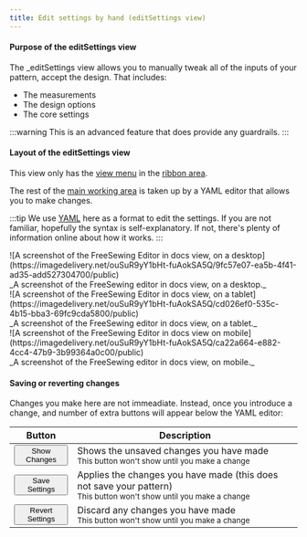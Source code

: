```yaml
---
title: Edit settings by hand (editSettings view)
---
```


#### Purpose of the editSettings view

The _editSettings view allows you to manually tweak all of the inputs of your pattern, accept the design.
That includes:

- The measurements
- The design options
- The core settings

:::warning
This is an advanced feature that does provide any guardrails.
:::

#### Layout of the editSettings view

This view only has the [view menu](#view-menu) in the [ribbon area](#areas).

The rest of the [main working area](#areas) is taken up by a YAML editor that allows you to make changes.

:::tip
We use [YAML](https://en.wikipedia.org/wiki/YAML) here as a format to edit the
settings. If you are not familiar, hopefully the syntax is self-explanatory.
If not, there's plenty of information online about how it works.
:::

<Tabs>
  <TabItem value="desktop" label="On Desktop">
    ![A screenshot of the FreeSewing Editor in docs view, on a
    desktop](https://imagedelivery.net/ouSuR9yY1bHt-fuAokSA5Q/9fc57e07-ea5b-4f41-ad35-add527304700/public)
    <div className="tw:text-center">
      _A screenshot of the FreeSewing editor in docs view, on a desktop._
    </div>
  </TabItem>
  <TabItem value="tablet" label="On Tablet">
    ![A screenshot of the FreeSewing Editor in docs view, on a
    tablet](https://imagedelivery.net/ouSuR9yY1bHt-fuAokSA5Q/cd026ef0-535c-4b15-bba3-69fc9cda5800/public)
    <div className="tw:text-center">
      _A screenshot of the FreeSewing editor in docs view, on a tablet._
    </div>
  </TabItem>
  <TabItem value="mobile" label="On Mobile">
    ![A screenshot of the FreeSewing Editor in docs view on
    mobile](https://imagedelivery.net/ouSuR9yY1bHt-fuAokSA5Q/ca22a664-e882-4cc4-47b9-3b99364a0c00/public)
    <div className="tw:text-center">
      _A screenshot of the FreeSewing editor in docs view, on mobile._
    </div>
  </TabItem>
</Tabs>

#### Saving or reverting changes

Changes you make here are not immeadiate. Instead, once you introduce a change,
and number of extra buttons will appear below the YAML editor:

| Button | Description |
| ------ | ----------- |
| <button className="tw:flex tw:flex-row tw:gap-2 tw:daisy-btn tw:daisy-btn-primary tw:daisy-btn-outline">Show Changes</button> | Shows the unsaved changes you have made<br /><small>This button won't show until you make a change</small> |
| <button className="tw:flex tw:flex-row tw:gap-2 tw:daisy-btn tw:daisy-btn-primary"><OkIcon /> Save Settings</button> | Applies the changes you have made (this does not save your pattern)<br /><small>This button won't show until you make a change</small> |
| <button className="tw:flex tw:flex-row tw:gap-2 tw:daisy-btn tw:daisy-btn-error tw:daisy-btn-outline"><ResetIcon /> Revert Settings</button> | Discard any changes you have made<br /><small>This button won't show until you make a change</small> |


